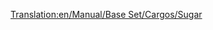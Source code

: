 [[Translation:en/Manual/Base Set/Cargos/Sugar]]

{{nl/Manual/Base Set/Cargos/Vracht| name=Suiker
| image=en/Manual/Base Set/Industries/SugarMine.png
| geproduceerd=[[nl/Manual/Base Set/Industries/Suikermijn|Suikermijn]]
| geaccepteerd=[[nl/Manual/Base Set/Industries/Snoepfabriek|Snoepfabriek]]
}}